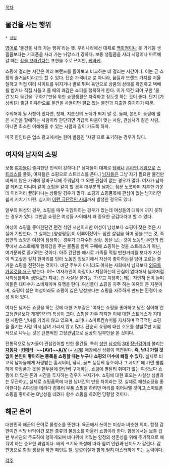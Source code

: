 [[목차]]
== 물건을 사는 행위 ==
 * [[상업]]

[[영어]]로 '물건을 사러 가는 행위'라는 뜻.
우리나라에선 대체로 [[백화점]]이나 옷 가게등 생필품보다는 기호품을 사러 가는 뉘앙스가 강하다. 보통 생필품을 사러 시장이나 마트에 갈 때는 [[장보기|장을 보러간다]]는 표현을 주로 쓰지만, [[케바케]].

쇼핑에 걸리는 시간은 여러 브랜드를 돌아보고 비교하는 데 걸리는 시간이다. 이는 곧 쇼핑의 즐거움이라고도 할 수 있다. 단순 가격비교 뿐 아니라, 품질과 브랜드 가치를 저울질하고 직접 여러 사이트를 뒤지거나 발로 뛰며 육안으로 상품의 상태를 확인하고 택배를 받거나 직접 사들고 올 때의 쾌감은 쇼퍼를 행복하게 한다. 이가 역전 되어 구한 '물건'보다 물건을 '구하기'만을 위한 쇼핑생활은 자각하고 정도껏 하는 것이 좋다. 단지 [가성비]가 좋단 이유만으로 물건을 사들이면 필요 없는 물건과 지출만 증가하기 때문.

주의해야 될 사항이 있다면, 첫째, 지름신의 노예가 되지 말 것. 둘째, 본인이 쇼핑에 많은 시간을 할애하는 사람이라 판단되면 가급적 마음이 맞는 사람, 관심사가 같은 사람, 아니면 최소한 이해해줄 수 있는 사람과 같이 가도록 하자.

미국 한인타운 업소 광고에서는 원어 발음인 '샤핑'으로 표기하는 경우가 많다.

== 여자와 남자의 쇼핑 ==
보통 [[여자]]들이 즐겨한단 인식이 강하다.[* 남자들이 대체로 [[담배]]나 [[온라인 게임]]으로 [[스트레스]]를 풀듯, 여자들은 쇼핑으로 스트레스를 푼다.] [[남자]]들은 그냥 자기 필요한 물건만 비싸지 않은 가격에 장바구니에 주워담지 그 외엔 관심이 없는 경우가 많다. 여자가 남자를 데리고 다니며 같이 쇼핑을 같이 할 경우 대부분의 남자는 짐꾼 노릇하며 지루한 가운데 이리저리 끌려다니는 상황일 경우가 많다. 쇼핑과 쇼핑품목에 관심이 없는 남자라면 쉽게 지치기 마련. 심지어 [http://news.naver.com/main/read.nhn?mode=LSD&mid=sec&sid1=004&oid=079&aid=0002541079 이런 극단적인 사태]까지 발생한 경우도 있다.

일부의 여성의 경우, 쇼핑을 매우 귀찮아하는 경우가 있는데 여성들의 대화에 끼지 못하는 경우가 있다. 그만큼 쇼핑은 여성들 사이에서 꽤 중요한 공감대라고 할 수 있다.

여성이 쇼핑을 좋아한단건 편견 섞인 시선이지만 여성이 남성보다 쇼핑이 잦은 것은 사실에 기반한다. 그 실제는 [양성평등]이 이루어졌어도 집안 살림을 하며 장을 보는 것, 즉 집안의 쇼핑은 여성이 담당하는 경우가 대다수인 상황. 장을 보는 것이 노동인 본인의 업무에서 스스로에게 행복감을 주는 물품을 함께 구매해 쇼핑하는 것을 스트레스가 아닌, 여가문화로 즐기려는 것이다. 아주 간단한 예시로 가족들 먹일 반찬거리를 보다가 자신이 먹고싶은 갈치 한마리를 담아 노동인 장보기에서 자신이 좋아하는걸 담아 고르는 즐거운 쇼핑을 전환하는 것이다. 비단 주부가 아니라도 여자는 사회에서 남자보다 [[외모지상주의|외모를 가꿀것을 요구]] 받는다. 어느 여자개인이 화장이나 치장하는데 관심이 없다해서 남자처럼 사회생활하며 [[생얼]]로만 지내는건 사실상 불가능. 가꾸고 치장하는데는 자연히 돈이 들며 이들은 대다수가 소비재이며 유행을 탄다. 여성들이 쇼핑을 자주 하는 이유의 큰 지분이며, 쇼핑이 싫은 여성이라도 쇼핑이 싫은 남성보다는 쇼핑을 자주하게 만드는 환경이 조성 되어 있다.

여자든 남자든 쇼핑을 하는 것에 대한 거부감은 '여자는 쇼핑을 좋아하고 남잔 싫어해'란 고정관념보다 개개인간의 특성이 크다. 쇼핑을 자주 하지만 이에 대한 스트레스가 지대한 사람은 남녀를 가리지 않고 있으며, 쇼퍼나 스마트컨슈머를 자처하며 적극적인 쇼핑을 즐기는 사람 역시 남녀 가리지 않고 많다. 단순히 쇼핑에 대한 호오를 성별로만 지엽적으로 나누는 것은  단편적인 고정관념으로 실상의 일부만을 본 것이다.

전통적으로 남자들이 관심있어할 만한 물건들, 특히 [[성인]] [[남성]]의 [[3대]] [[장난감]]이라 불리는 '''[[자동차]] · [[카메라]] · ~~[AV]~~[[A/V]]''' (+ [[시계]]) 매장에선 상황이 역전된다. '''즉, 남녀 가릴 것 없이 본인이 좋아하는 종목을 쇼핑할 때는 누구나 쇼핑의 마수에 빠질 수 있다.''' 실제로 비교적 남자들에게 사랑받는 홈시어터, 낚시, 골프 등등의 동호회나 그 사이트에 가면 평범하게 화장품과 옷을 한두달에 한번씩 구매하는, 쇼핑에 별달리 취미가 없는 여성보다 쇼핑에 더 많은 돈과 시간을 투자하는 경우가 부지기수. 쇼핑에 대한 호오는 사실상 성별과는 무관하고, 실제로 쇼핑품목에 대한 남녀간의 반응 차이라는 것. 실제로 패션쇼핑을 좋아한다는 A여성을 데려다 컴퓨터 부품 쇼핑을 하려면 머리를 쥐어싸맬 것이고,스마트폰쇼핑을 좋아하는 B남성을 데려다 향수 쇼핑을 하려면 당황할 것이다. 

== 해군 은어 ==
대한민국 해군의 은어로 물청소를 뜻한다. 육군에서 쓰이는 미싱과 비슷한 의미. 함정 갑판이건 식당 바닥이건 모든 종류의 물청소를 아울러 쇼핑이라 한다. 함정에서는 보통 갑판 부사관의 주도하에 행하게되며 바다위에 떠있는 함정의 생존성을 위해 주기적으로 해줘야 하는 중요한 과업이다. 배의 크기와 특성에 따라 참여 인원과 난이도가 갈린다. 갑판병으로 함정 생활을 하면 페인트 칠, 깡깡이질과 함께 필히 마스터하게 되는 능력이다. 

[[각주]]
